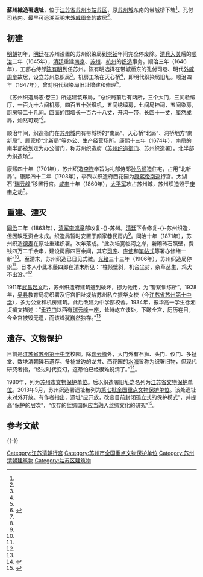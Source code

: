 {{文物保护单位
| 级别 = 全国
| 图片 = 苏州织造署·苏州市第十中学·航拍正门.jpg
| 名称 = 苏州织造署遗址
| 编号 = 7-0970
| 分类 = 古建筑
| 时代 = 清
| 所在 = [[江苏省|江苏省]][[苏州市|苏州市]]
| 登录 = 2013年
| Cat = 苏州市全国重点文物保护单位
}}
'''蘇州織造署遺址'''，位于[[江苏省|江苏省]][[苏州市|苏州市]][[姑苏区|姑苏区]]，原[[苏州城|苏州城]]东南的带城桥下塘<ref name=aa2/>{{Rp|15}}、孔付司巷内。最早可追溯至明末[[外戚|外戚]][[周奎_(明朝)|周奎]]的故居<ref name=aa3/>{{Rp|85}}。

== 初建 ==

[[明朝|明朝]]初年，[[明廷|明廷]]在苏州设置的苏州织染局到[[崇祯|崇祯]]年间完全停废除。[[清兵入关|清兵入关]]后的[[顺治|顺治]]二年（1645年），[[清廷|清廷]]重建[[江宁织造|南京]]、[[苏州织造|苏州]]、[[杭州织造|杭州]]的[[织造|织造]]事务。顺治三年（1646年），工部右侍郎[[陈有明_(官员)|陈有明]]到任苏州。陈有明选择在带城桥东的孔付司巷、明代[[外戚|外戚]][[周奎_(明朝)|周奎]]故居，设立苏州总织局<ref name=aa3/>{{Rp|85}}。机房工场在天心桥<ref name=aa1/>{{Rp|78}}，即明代织染局旧址。顺治四年（1647年），曾对明代织染局旧址增建和修理<ref name=aa3/>{{Rp|85}}。

《苏州织造局志·卷三》所述建筑布局，“总织局前后有两所，三个大门，三间验缎厅，一百九十六间机房，四百五十张织机，五间绣缎房，七间局神祠，五间染房，厨房等二十几间。四面的围墙长一百六十八丈，开沟一带，长四十一丈，厘然成局，灿然可观”<ref name="aa3">{{Cite journal
|last =
|first =
|author =董粉和
|coauthors =
|date =2018
|year =
|month =
|title =《中国古代官营手工业技术特点分析与思考——以清代苏州织造局为中心的考察》
|journal =兰州学刊
|volume =
|issue =2018年第5期
|pages =84—97
|publisher =兰州市社会科学院、兰州市社会科学界联合会
|location =甘肃省兰州市
|issn =1005-3492
|pmid =
|doi =
|bibcode =
|oclc =
|id =
|url =https://www.cnki.com.cn/Article/CJFDTotal-LZXK201805010.htm
|language =Zh-hans
}}</ref>{{Rp|85}}。

顺治年间，织造衙门在[[苏州城|苏州城]]内有带城桥的“南局”、天心桥“北局”、洞桥地方“南新局”、顾家桥“北新局”等办公、生产经营场所。[[康熙|康熙]]十三年（1674年），南局的南半部被划定为办公衙门，称苏州织造府（[[苏州织造衙门|苏州织造衙门]]、苏州织造署）。北半部为织造场<ref name=aa1/>{{Rp|79}}。

康熙四十年（1701年），苏州织造[[李煦|李煦]]奉旨为礼部侍郎[[孙岳颁|孙岳颁]]造住宅，占用“北新局”。康熙四十二年（1703年），李煦以织造府西花园为[[康熙帝南巡|康熙帝南巡]]行宫。太湖石“[[瑞云峰|瑞云峰]]”移置行宫。[[咸丰|咸丰]]十年（1860年），[[太平军|太平军]]攻占苏州城，苏州织造毁于[[庚申之劫|庚申之劫]]<ref name=aa1/>{{Rp|82—83}}。

== 重建、湮灭 ==

[[同治|同治]]二年（1863年），[[清军|清军]][[李鸿章|李鸿章]]部收复-{}-苏州。[[清廷|清廷]]下令修复-{}-苏州织造，但因缺乏资金未成。织造局暂时安置于颜家巷民房内<ref name=aa3/>{{Rp|85}}。同治十年（1871年），苏州织造[[德壽_(清朝)|德寿]]在原址重建织署。次年落成。“此次培宽临河之岸，新砌砖石照壁，费钱四万二千余串，建设房廊四百余间，其它[[司库|司库]]、[[库使|库使]]和[[笔帖式|笔帖式]]等署亦修缮一新”<ref name=aa1/>{{Rp|83}}。至清末，苏州织造已日见式微。[[光绪|光绪]]三十三年（1906年），苏州织造局停织<ref name=aa3/>{{Rp|85—86}}。日本人小此木藤四郎在清末所见：“柱倾壁斜，机台尘封，杂草丛生，鸡犬不出没。”<ref name=aa1/>{{Rp|84}}

1911年[[武昌起义|武昌起义]]后，苏州织造府建筑遭到破坏，挪为他用，为“警察训练所”。1928年，[[吴县|吴县]]教育局将织署及行宫旧址拨给苏州私立振华女校（今[[江苏省苏州第十中学|江苏省苏州第十中学]]），多为公堂和机房建筑。此后改建为中学部校舍。1934年，振华高一学生徐湘贞撰文描述：“[[垂花门|垂花门]]以西有[[瑞云峰|瑞云峰]]一座，耸峙屹立该处，下瞰全宫，历历在目。今全宫被毁无遗，而该峰犹巍然独存。”<ref name=aa1/>{{Rp|83—84}}

== 遗存、文物保护 ==

目前是[[江苏省苏州第十中学|江苏省苏州第十中学]]校园。除[[瑞云峰|瑞云峰]]外，大门外有石狮、头门、仪门、多祉堂、数块清朝碑石遗存。多祉堂边的龙井、西花园的[[水海|水海]]皆称为织署旧物，但现代研究者指，“经过时代变幻，这恐怕已经很难说清了。”<ref name="aa1">{{Cite journal
|last =
|first =
|author =汪建红、吴建华
|coauthors =
|date =2015
|year =
|month =
|title =《中央皇朝与江南社会:“苏州织造”述论》
|journal =苏州科技学院学报：社会科学版（现名：苏州科技大学学报（社会科学版））
|volume =
|issue =2015年第4期
|pages =76—85
|publisher =苏州科技学院（苏州科技大学）
|location =江苏省苏州市
|issn =2096-3262
|pmid =
|doi =
|bibcode =
|oclc =
|id =
|url =http://xbsk.usts.edu.cn/oa/darticle.aspx?type=view&id=201504013
|language =Zh-hans
}}</ref>{{Rp|83—84}}。

1980年，列为[[苏州市文物保护单位|苏州市文物保护单位]]。后以织造署旧址之名列为[[江苏省文物保护单位|江苏省文物保护单位]]。2013年5月，苏州织造署遗址被列为[[第七批全国重点文物保护单位|第七批全国重点文物保护单位]]。该处遗址未对外开放。有作者指出，遗址“应开放，改变目前封闭孤立式的保护模式”，并提高“保护的层次”，“仅存的丝绸国保应当融入丝绸文化的研究”<ref name="aa2">{{Cite journal
|last =
|first =
|author =李世超
|coauthors =
|date =2015
|year =
|month =
|title =《苏州织造署遗址“国保”后的启示》
|journal =江苏丝绸
|volume =
|issue =2015年第1期
|pages =15—16
|publisher =江苏苏豪传媒有限公司、江苏省丝绸协会
|location =江苏省南京市
|issn =1003-9910
|pmid =
|doi =
|bibcode =
|oclc =
|id =
|url =http://qikan.cqvip.com/Qikan/Article/Detail?id=664021261
|language =Zh-hans
}}</ref>{{Rp|16}}。

== 参考文献 ==
{{Reflist|25em}}

{{-}}
{{江南三织造}}
{{江苏省境内的古衙署}}
{{江苏行政区划史|清}}
{{江苏全国重点文物保护单位|nocat}}
{{DEFAULTSORT:suzhou}}
[[Category:江苏清朝行宫|Category:江苏清朝行宫]]
[[Category:苏州市全国重点文物保护单位|Category:苏州市全国重点文物保护单位]]
[[Category:苏州清朝建筑物|Category:苏州清朝建筑物]]
[[Category:姑苏区建筑物|Category:姑苏区建筑物]]